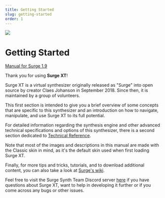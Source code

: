```yaml
---
title: Getting Started
slug: getting-started
order: 1
---
```


![](./images/manual-xt/Pictures/surge.png)

# Getting Started

[Manual for Surge 1.9](/manual)

Thank you for using **Surge XT**\!

Surge XT is a virtual synthesizer originally released as "Surge" into
open source by creator Claes Johanson in September 2018. Since then, it is maintained by a group of volunteers.

This first section is intended to give you a brief overview of some concepts
that are specific to this synthesizer and an introduction on how to navigate,
manipulate, and use Surge XT to its full potential.

For detailed information regarding the synthesis engine and other advanced technical
specifications and options of this synthesizer, there is a second section dedicated to
[Technical Reference](#technical-reference).

Note that most of the images and descriptions in this manual are made with the Classic skin in mind, as it's the
default skin used when first loading Surge XT.

Finally, for more tips and tricks, tutorials, and to download additional content, you can also take a look at
[Surge's wiki](https://github.com/surge-synthesizer/surge-synthesizer.github.io/wiki).

Feel free to visit the Surge Synth Team Discord server [here](https://discord.com/invite/spGANHw) if you have questions
about Surge XT, want to help in developing it further or if you come across any bugs or other issues.
